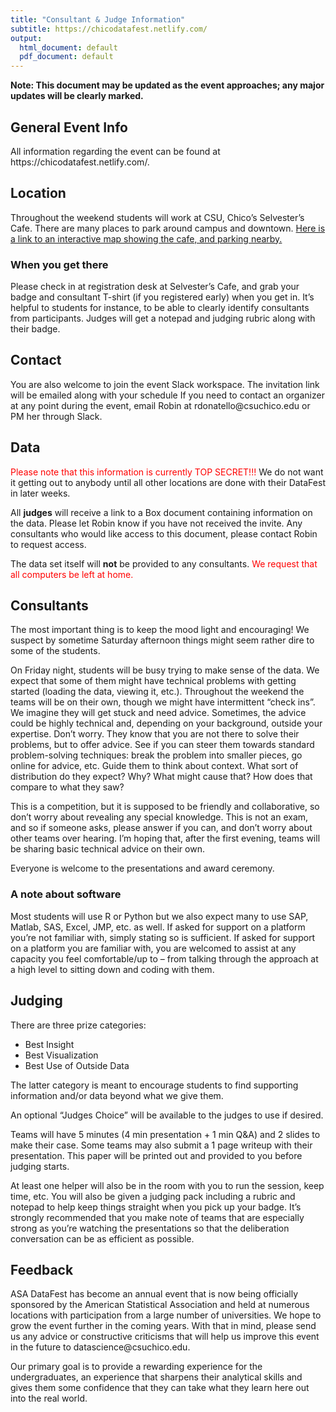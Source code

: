```yaml
---
title: "Consultant & Judge Information"
subtitle: https://chicodatafest.netlify.com/
output:
  html_document: default
  pdf_document: default
---
```




**Note: This document may be updated as the event approaches; any major updates will be clearly marked.**

## General Event Info 

All information regarding the event can be found at https://chicodatafest.netlify.com/.

## Location

Throughout the weekend students will work at CSU, Chico's Selvester's Cafe. There are many places to park around campus and downtown. [Here is a link to an interactive map showing the cafe, and parking nearby.](https://www.csuchico.edu/maps/campus/?id=1193#!m/316229?ce/0,31642,28505?ct/28506,36245,36247,36246,36473,36472,32703,32116,32115,32092,32068,32015,31198?mc/39.730033800326076,-121.84518098831178?z/17?lvl/0)

### When you get there

Please check in at registration desk at Selvester's Cafe, and grab your badge and consultant T-shirt (if you registered early) when you get in. It's helpful to students for instance, to be able to clearly identify consultants from participants. Judges will get a notepad and judging rubric along with their badge. 

## Contact

You are also welcome to join the event Slack workspace. The invitation link will be emailed along with your schedule
If you need to contact an organizer at any point during the event, email Robin at rdonatello@csuchico.edu or PM her through Slack. 

## Data

<span style="color:red">Please note that this information is currently TOP SECRET!!!</span> We do not want it getting out to anybody until all other locations are done with their DataFest in later weeks.

All **judges** will receive a link to a Box document containing information on the data. Please let Robin know if you have not received the invite. Any consultants who would like access to this document, please contact Robin to request access.

The data set itself will **not** be provided to any consultants. <span style="color:red">We request that all computers be left at home.</span>

## Consultants

The most important thing is to keep the mood light and encouraging! We suspect by sometime Saturday afternoon things might seem rather dire to some of the students.

On Friday night, students will be busy trying to make sense of the data. We expect that some of them might have technical problems with getting started (loading the data, viewing it, etc.). Throughout the weekend the teams will be on their own, though we might have intermittent “check ins”. We imagine they will get stuck and need advice. Sometimes, the advice could be highly technical and, depending on your background, outside your expertise. Don't worry. They know that you are not there to solve their problems, but to offer advice. See if you can steer them towards standard problem-solving techniques: break the problem into smaller pieces, go online for advice, etc. Guide them to think about context. What sort of distribution do they expect? Why? What might cause that? How does that compare to what they saw?

This is a competition, but it is supposed to be friendly and collaborative, so don't worry about revealing any special knowledge. This is not an exam, and so if someone asks, please answer if you can, and don't worry about other teams over hearing. I'm hoping that, after the first evening, teams will be sharing basic technical advice on their own.

Everyone is welcome to the presentations and award ceremony.

### A note about software

Most students will use R or Python but we also expect many to use SAP, Matlab, SAS, Excel, JMP, etc. as well. If asked for support on a platform you’re not familiar with, simply stating so is sufficient. If asked for support on a platform you are familiar with, you are welcomed to assist at any capacity you feel comfortable/up to -- from talking through the approach at a high level to sitting down and coding with them.


## Judging

There are three prize categories:

- Best Insight
- Best Visualization
- Best Use of Outside Data

The latter category is meant to encourage students to find supporting information and/or data beyond what we give them.

An optional "Judges Choice" will be available to the judges to use if desired. 

Teams will have 5 minutes (4 min presentation + 1 min Q&A) and 2 slides to make their case. Some teams may also submit a 1 page writeup with their presentation. This paper will be printed out and provided to you before judging starts. 

At least one helper will also be in the room with you to run the session, keep time, etc. You will also be given a judging pack including a rubric and notepad to help keep things straight when you pick up your badge. It’s strongly recommended that you make note of teams that are especially strong as you're watching the presentations so that the deliberation conversation can be as efficient as possible.

## Feedback

ASA DataFest has become an annual event that is now being officially sponsored by the American Statistical Association and held at numerous locations with participation from a large number of universities. We hope to grow the event further in the coming years. With that in mind, please send us any advice or constructive criticisms that will help us improve this event in the future to datascience@csuchico.edu. 

Our primary goal is to provide a rewarding experience for the undergraduates, an experience that sharpens their analytical skills and gives them some confidence that they can take what they learn here out into the real world.
